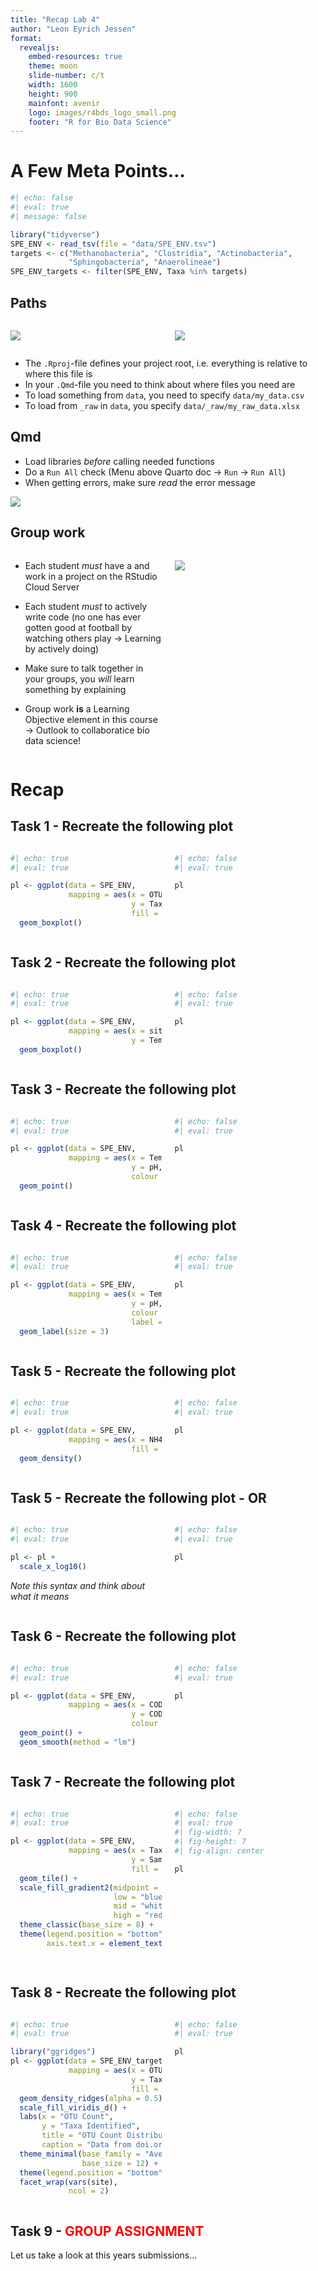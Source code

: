 ```yaml
---
title: "Recap Lab 4"
author: "Leon Eyrich Jessen"
format:
  revealjs:
    embed-resources: true
    theme: moon
    slide-number: c/t
    width: 1600
    height: 900
    mainfont: avenir
    logo: images/r4bds_logo_small.png
    footer: "R for Bio Data Science"
---
```




<!--# ---------------------------------------------------------------------- -->
<!--# SLIDE ---------------------------------------------------------------- -->
<!--# ---------------------------------------------------------------------- -->
# A Few Meta Points...

```r
#| echo: false
#| eval: true
#| message: false

library("tidyverse")
SPE_ENV <- read_tsv(file = "data/SPE_ENV.tsv")
targets <- c("Methanobacteria", "Clostridia", "Actinobacteria",
             "Sphingobacteria", "Anaerolineae")
SPE_ENV_targets <- filter(SPE_ENV, Taxa %in% targets)
```


<!--# ---------------------------------------------------------------------- -->
<!--# SLIDE ---------------------------------------------------------------- -->
<!--# ---------------------------------------------------------------------- -->
## Paths

:::: {.columns}

::: {.column width="50%"}

![](images/paths_19.png)
:::

::: {.column width="50%"}
![](images/paths_20.png)
:::

::::

- The `.Rproj`-file defines your project root, i.e. everything is relative to where this file is
- In your `.Qmd`-file you need to think about where files you need are
- To load something from `data`, you need to specify `data/my_data.csv`
- To load from `_raw` in `data`, you specify `data/_raw/my_raw_data.xlsx`



<!--# ---------------------------------------------------------------------- -->
<!--# SLIDE ---------------------------------------------------------------- -->
<!--# ---------------------------------------------------------------------- -->
## Qmd 

- Load libraries *before* calling needed functions
- Do a `Run All` check (Menu above Quarto doc $\rightarrow$ `Run` $\rightarrow$ `Run All`)
- When getting errors, make sure *read* the error message

![](images/paths_21.png){fig-align="center"}


<!--# ---------------------------------------------------------------------- -->
<!--# SLIDE ---------------------------------------------------------------- -->
<!--# ---------------------------------------------------------------------- -->
## Group work

:::: {.columns}

::: {.column width="50%"}

- Each student *must* have a and work in a project on the RStudio Cloud Server

- Each student *must* to actively write code (no one has ever gotten good at football by watching others play $\rightarrow$ Learning by actively doing)

- Make sure to talk together in your groups, you *will* learn something by explaining

- Group work **is** a Learning Objective element in this course $\rightarrow$ Outlook to collaboratice bio data science!

:::

::: {.column width="50%"}

![](images/group_work_meme.png){fig-align="center"}

:::

::::

<!--# ---------------------------------------------------------------------- -->
<!--# SLIDE ---------------------------------------------------------------- -->
<!--# ---------------------------------------------------------------------- -->
# Recap



<!--# ---------------------------------------------------------------------- -->
<!--# SLIDE ---------------------------------------------------------------- -->
<!--# ---------------------------------------------------------------------- -->
## Task 1 - Recreate the following plot

:::: {.columns}

::: {.column width="50%"}
```r
#| echo: true
#| eval: true

pl <- ggplot(data = SPE_ENV,
             mapping = aes(x = OTU_Count,
                           y = Taxa,
                           fill = site)) +
  geom_boxplot()
```
:::

::: {.column width="50%"}
```r
#| echo: false
#| eval: true

pl
```
:::

::::



<!--# ---------------------------------------------------------------------- -->
<!--# SLIDE ---------------------------------------------------------------- -->
<!--# ---------------------------------------------------------------------- -->
## Task 2 - Recreate the following plot
:::: {.columns}

::: {.column width="50%"}
```r
#| echo: true
#| eval: true

pl <- ggplot(data = SPE_ENV,
             mapping = aes(x = site,
                           y = Temp)) +
  geom_boxplot()
```
:::

::: {.column width="50%"}
```r
#| echo: false
#| eval: true

pl
```
:::

::::



<!--# ---------------------------------------------------------------------- -->
<!--# SLIDE ---------------------------------------------------------------- -->
<!--# ---------------------------------------------------------------------- -->
## Task 3 - Recreate the following plot
:::: {.columns}

::: {.column width="50%"}
```r
#| echo: true
#| eval: true

pl <- ggplot(data = SPE_ENV,
             mapping = aes(x = Temp,
                           y = pH,
                           colour = site)) +
  geom_point()
```
:::

::: {.column width="50%"}
```r
#| echo: false
#| eval: true

pl
```
:::

::::



<!--# ---------------------------------------------------------------------- -->
<!--# SLIDE ---------------------------------------------------------------- -->
<!--# ---------------------------------------------------------------------- -->
## Task 4 - Recreate the following plot
:::: {.columns}

::: {.column width="50%"}
```r
#| echo: true
#| eval: true

pl <- ggplot(data = SPE_ENV,
             mapping = aes(x = Temp,
                           y = pH,
                           colour = site,
                           label = Samples)) +
  geom_label(size = 3)
```
:::

::: {.column width="50%"}
```r
#| echo: false
#| eval: true

pl
```
:::

::::



<!--# ---------------------------------------------------------------------- -->
<!--# SLIDE ---------------------------------------------------------------- -->
<!--# ---------------------------------------------------------------------- -->
## Task 5 - Recreate the following plot
:::: {.columns}

::: {.column width="50%"}
```r
#| echo: true
#| eval: true

pl <- ggplot(data = SPE_ENV,
             mapping = aes(x = NH4,
                           fill = site)) +
  geom_density()
```
:::

::: {.column width="50%"}
```r
#| echo: false
#| eval: true

pl
```
:::

::::



<!--# ---------------------------------------------------------------------- -->
<!--# SLIDE ---------------------------------------------------------------- -->
<!--# ---------------------------------------------------------------------- -->
## Task 5 - Recreate the following plot - OR
:::: {.columns}

::: {.column width="50%"}
```r
#| echo: true
#| eval: true

pl <- pl +
  scale_x_log10()
```

*Note this syntax and think about what it means*

:::

::: {.column width="50%"}
```r
#| echo: false
#| eval: true

pl
```
:::

::::



<!--# ---------------------------------------------------------------------- -->
<!--# SLIDE ---------------------------------------------------------------- -->
<!--# ---------------------------------------------------------------------- -->
## Task 6 - Recreate the following plot
:::: {.columns}

::: {.column width="50%"}
```r
#| echo: true
#| eval: true

pl <- ggplot(data = SPE_ENV,
             mapping = aes(x = CODt,
                           y = CODs,
                           colour = site)) +
  geom_point() +
  geom_smooth(method = "lm")
```
:::

::: {.column width="50%"}
```r
#| echo: false
#| eval: true

pl
```
:::

::::



<!--# ---------------------------------------------------------------------- -->
<!--# SLIDE ---------------------------------------------------------------- -->
<!--# ---------------------------------------------------------------------- -->
## Task 7 - Recreate the following plot
:::: {.columns}

::: {.column width="50%"}
```r
#| echo: true
#| eval: true

pl <- ggplot(data = SPE_ENV,
             mapping = aes(x = Taxa,
                           y = Samples,
                           fill = OTU_Count)) +
  geom_tile() +
  scale_fill_gradient2(midpoint = 10000,
                       low = "blue",
                       mid = "white",
                       high = "red") +
  theme_classic(base_size = 8) +
  theme(legend.position = "bottom",
        axis.text.x = element_text(angle = 45,
                                   hjust = 1))

```
:::

::: {.column width="50%"}
```r
#| echo: false
#| eval: true
#| fig-width: 7
#| fig-height: 7
#| fig-align: center

pl
```
:::

::::



<!--# ---------------------------------------------------------------------- -->
<!--# SLIDE ---------------------------------------------------------------- -->
<!--# ---------------------------------------------------------------------- -->
## Task 8 - Recreate the following plot
:::: {.columns}

::: {.column width="50%"}
```r
#| echo: true
#| eval: true

library("ggridges")
pl <- ggplot(data = SPE_ENV_targets,
             mapping = aes(x = OTU_Count,
                           y = Taxa,
                           fill = Taxa)) +
  geom_density_ridges(alpha = 0.5) +
  scale_fill_viridis_d() +
  labs(x = "OTU Count",
       y = "Taxa Identified",
       title = "OTU Count Distribution for 5 Taxa Stratified on Site",
       caption = "Data from doi.org/10.1111/1751-7915.12334") +
  theme_minimal(base_family = "Avenir",
                base_size = 12) +
  theme(legend.position = "bottom") +
  facet_wrap(vars(site),
             ncol = 2)
```

:::

::: {.column width="50%"}
```r
#| echo: false
#| eval: true

pl
```
:::

::::



<!--# ---------------------------------------------------------------------- -->
<!--# SLIDE ---------------------------------------------------------------- -->
<!--# ---------------------------------------------------------------------- -->
## Task 9 - <span style="color: red;">GROUP ASSIGNMENT</span>

Let us take a look at this years submissions...
